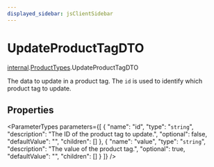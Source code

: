 ```yaml
---
displayed_sidebar: jsClientSidebar
---
```



# UpdateProductTagDTO

[internal](../../internal/modules/admin_discounts.internal.internal-1.mdx).[ProductTypes](../../internal-1/modules/admin_discounts.internal.internal-1.ProductTypes.mdx).UpdateProductTagDTO

The data to update in a product tag. The `id` is used to identify which product tag to update.

## Properties

<ParameterTypes parameters={[
  {
    "name": "id",
    "type": "`string`",
    "description": "The ID of the product tag to update.",
    "optional": false,
    "defaultValue": "",
    "children": []
  },
  {
    "name": "value",
    "type": "`string`",
    "description": "The value of the product tag.",
    "optional": true,
    "defaultValue": "",
    "children": []
  }
]} />
